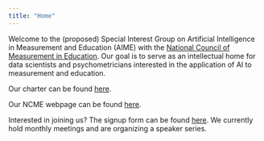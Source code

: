 ```yaml
---
title: "Home"
---
```


Welcome to the (proposed) Special Interest Group on Artificial Intelligence in Measurement and Education (AIME) with the [National Council of Measurement in Education](https://www.ncme.org/home). Our goal is to serve as an intellectual home for data scientists and psychometricians interested in the application of AI to measurement and education.

Our charter can be found [here](about.html).

Our NCME webpage can be found [here](https://www.ncme.org/community/ncme-sigimie/aime).

Interested in joining us? The signup form can be found [here](https://form.jotform.com/ncme/SIGIMIESIGNUP). We currently hold monthly meetings and are organizing a speaker series.
